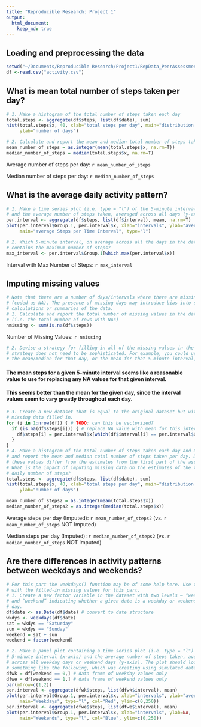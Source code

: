 ```yaml
---
title: "Reproducible Research: Project 1"
output: 
  html_document:
    keep_md: true
---
```


## Loading and preprocessing the data
```r
setwd("~/Documents/Reproducible Research/Project1/RepData_PeerAssessment1")
df <-read.csv("activity.csv")
```

## What is mean total number of steps taken per day?

```r
# 1. Make a histogram of the total number of steps taken each day
total.steps <- aggregate(df$steps, list(df$date), sum)
hist(total.steps$x, 40, xlab="total steps per day", main="distribution of Steps per Day",
     ylab="number of days")
```

```r
# 2. Calculate and report the mean and median total number of steps taken per day
mean_number_of_steps = as.integer(mean(total.steps$x, na.rm=T))
median_number_of_steps = median(total.steps$x, na.rm=T)
```

Average number of steps per day: `r mean_number_of_steps`

Median number of steps per day: `r median_number_of_steps`

## What is the average daily activity pattern?

```r
# 1. Make a time series plot (i.e. type = "l") of the 5-minute interval (x-axis)
# and the average number of steps taken, averaged across all days (y-axis)
per.interval <- aggregate(df$steps, list(df$interval), mean, na.rm=T)
plot(per.interval$Group.1, per.interval$x, xlab="intervals", ylab="average steps",
     main="average Steps per Time Interval", type="l")
```

```r
# 2. Which 5-minute interval, on average across all the days in the dataset,
# contains the maximum number of steps?
max_interval <- per.interval$Group.1[which.max(per.interval$x)]
```

Interval with Max Number of Steps: `r max_interval`

## Imputing missing values

```r
# Note that there are a number of days/intervals where there are missing values
# (coded as NA). The presence of missing days may introduce bias into some
# calculations or summaries of the data.
# 1. Calculate and report the total number of missing values in the dataset
# (i.e. the total number of rows with NAs)
nmissing <- sum(is.na(df$steps))
```

Number of Missing Values: `r nmissing`

```r
# 2. Devise a strategy for filling in all of the missing values in the dataset. The
# strategy does not need to be sophisticated. For example, you could use
# the mean/median for that day, or the mean for that 5-minute interval, etc.
```

#### The mean steps for a given 5-minute interval seems like a reasonable value to use for replacing any NA values for that given interval.
#### This seems better than the mean for the given day, since the interval values seem to vary greatly throughout each day.

```r
# 3. Create a new dataset that is equal to the original dataset but with the
# missing data filled in.
for (i in 1:nrow(df)) { # TODO: can this be vectorized?
  if (is.na(df$steps[i])) { # replace NA value with mean for this interval
    df$steps[i] = per.interval$x[which(df$interval[i] == per.interval$Group.1)]
  }
}
# 4. Make a histogram of the total number of steps taken each day and Calculate
# and report the mean and median total number of steps taken per day. Do
# these values differ from the estimates from the first part of the assignment?
# What is the impact of imputing missing data on the estimates of the total
# daily number of steps?
total.steps <- aggregate(df$steps, list(df$date), sum)
hist(total.steps$x, 40, xlab="total steps per day", main="distribution of total Steps (Imputed)",
     ylab="number of days")

mean_number_of_steps2 = as.integer(mean(total.steps$x))
median_number_of_steps2 = as.integer(median(total.steps$x))
```

Average steps per day (Imputed): `r mean_number_of_steps2` (vs. `r mean_number_of_steps` NOT Imputed)

Median steps per day (Imputed): `r median_number_of_steps2` (vs. `r median_number_of_steps` NOT Imputed)

## Are there differences in activity patterns between weekdays and weekends?

```r
# For this part the weekdays() function may be of some help here. Use the dataset
# with the filled-in missing values for this part.
# 1. Create a new factor variable in the dataset with two levels – “weekday”
# and “weekend” indicating whether a given date is a weekday or weekend
# day.
df$date <- as.Date(df$date) # convert to date structure
wkdys <- weekdays(df$date)
sat = wkdys == "Saturday"
sun = wkdys == "Sunday"
weekend = sat + sun
weekend = factor(weekend)

# 2. Make a panel plot containing a time series plot (i.e. type = "l") of the
# 5-minute interval (x-axis) and the average number of steps taken, averaged
# across all weekday days or weekend days (y-axis). The plot should look
# something like the following, which was creating using simulated data:
dfwk = df[weekend == 0,] # data frame of weekday values only
dfwe = df[weekend == 1,] # data frame of weekend values only
par(mfrow=c(1,2))
per.interval <- aggregate(dfwk$steps, list(dfwk$interval), mean)
plot(per.interval$Group.1, per.interval$x, xlab="intervals", ylab="average steps",
     main="Weekdays", type="l", col="Red", ylim=c(0,250))
per.interval <- aggregate(dfwe$steps, list(dfwe$interval), mean)
plot(per.interval$Group.1, per.interval$x, xlab="intervals", ylab=NA,
     main="Weekends", type="l", col="Blue", ylim=c(0,250))
```